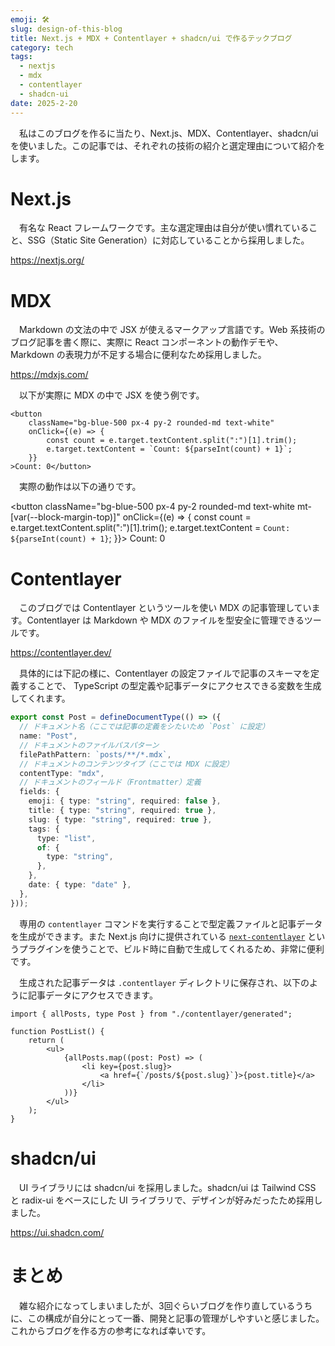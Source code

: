 ```yaml
---
emoji: 🛠️
slug: design-of-this-blog
title: Next.js + MDX + Contentlayer + shadcn/ui で作るテックブログ
category: tech
tags:
  - nextjs
  - mdx
  - contentlayer
  - shadcn-ui
date: 2025-2-20
---
```


　私はこのブログを作るに当たり、Next.js、MDX、Contentlayer、shadcn/ui を使いました。この記事では、それぞれの技術の紹介と選定理由について紹介をします。

# Next.js

　有名な React フレームワークです。主な選定理由は自分が使い慣れていること、SSG（Static Site Generation）に対応していることから採用しました。

https://nextjs.org/

# MDX

　Markdown の文法の中で JSX が使えるマークアップ言語です。Web 系技術のブログ記事を書く際に、実際に React コンポーネントの動作デモや、Markdown の表現力が不足する場合に便利なため採用しました。

https://mdxjs.com/

　以下が実際に MDX の中で JSX を使う例です。

```tsx title="MDX の中で JSX を使う例"
<button
    className="bg-blue-500 px-4 py-2 rounded-md text-white"
    onClick={(e) => {
        const count = e.target.textContent.split(":")[1].trim();
        e.target.textContent = `Count: ${parseInt(count) + 1}`;
    }}
>Count: 0</button>
```

　実際の動作は以下の通りです。

<button
  className="bg-blue-500 px-4 py-2 rounded-md text-white mt-[var(--block-margin-top)]"
  onClick={(e) => {
  const count = e.target.textContent.split(":")[1].trim();
  e.target.textContent = `Count: ${parseInt(count) + 1}`;
}}> Count: 0</button>

# Contentlayer

　このブログでは Contentlayer というツールを使い MDX の記事管理しています。Contentlayer は Markdown や MDX のファイルを型安全に管理できるツールです。

https://contentlayer.dev/

　具体的には下記の様に、Contentlayer の設定ファイルで記事のスキーマを定義することで、 TypeScript の型定義や記事データにアクセスできる変数を生成してくれます。

```ts title="contentlayer.config.ts"
export const Post = defineDocumentType(() => ({
  // ドキュメント名（ここでは記事の定義をシたいため `Post` に設定）
  name: "Post",
  // ドキュメントのファイルパスパターン
  filePathPattern: `posts/**/*.mdx`,
  // ドキュメントのコンテンツタイプ（ここでは MDX に設定）
  contentType: "mdx",
  // ドキュメントのフィールド（Frontmatter）定義
  fields: {
    emoji: { type: "string", required: false },
    title: { type: "string", required: true },
    slug: { type: "string", required: true },
    tags: {
      type: "list",
      of: {
        type: "string",
      },
    },
    date: { type: "date" },
  },
}));
```

　専用の `contentlayer` コマンドを実行することで型定義ファイルと記事データを生成ができます。また Next.js 向けに提供されている [`next-contentlayer`](https://contentlayer.dev/docs/reference/next-contentlayer-e6e7eb3a) というプラグインを使うことで、ビルド時に自動で生成してくれるため、非常に便利です。

　生成された記事データは `.contentlayer` ディレクトリに保存され、以下のように記事データにアクセスできます。

```tsx title="Contentlayer で生成された記事データにアクセスする例"
import { allPosts, type Post } from "./contentlayer/generated";

function PostList() {
    return (
        <ul>
            {allPosts.map((post: Post) => (
                <li key={post.slug}>
                    <a href={`/posts/${post.slug}`}>{post.title}</a>
                </li>
            ))}
        </ul>
    );
}
```

# shadcn/ui

　UI ライブラリには shadcn/ui を採用しました。shadcn/ui は Tailwind CSS と radix-ui をベースにした UI ライブラリで、デザインが好みだったため採用しました。

https://ui.shadcn.com/

# まとめ

　雑な紹介になってしまいましたが、3回ぐらいブログを作り直しているうちに、この構成が自分にとって一番、開発と記事の管理がしやすいと感じました。これからブログを作る方の参考になれば幸いです。

```
```
